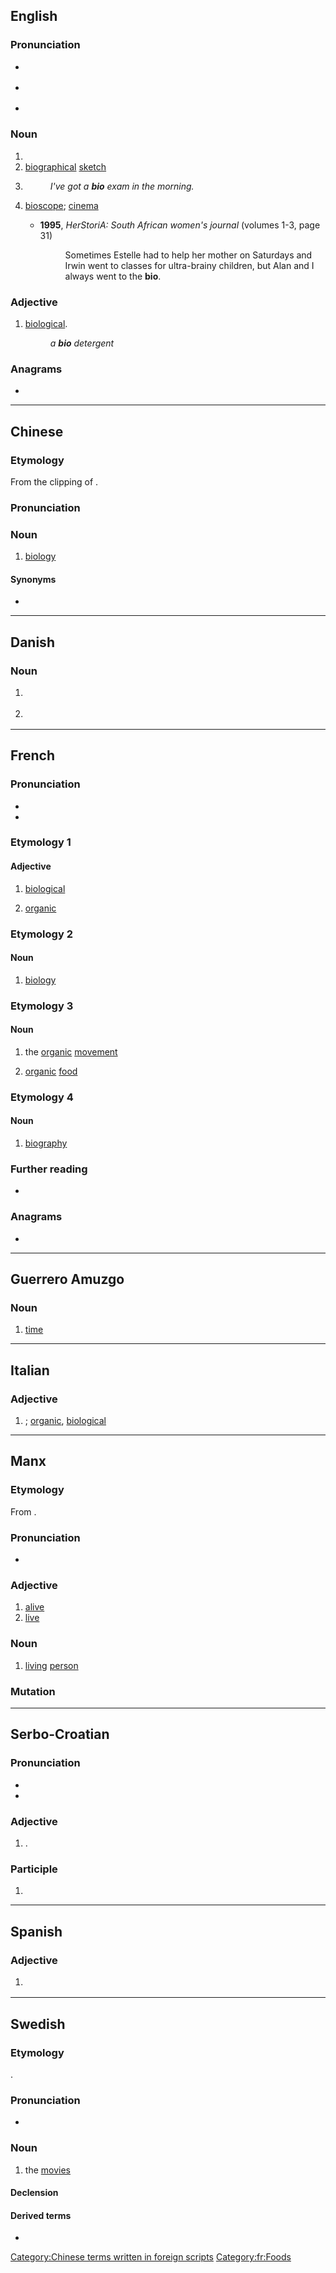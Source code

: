 {{also|Bio|bi'o|bio.|-bio|bio-|Bio.|bíó|Appendix:Variations of "bio"}}
==English==

===Pronunciation===
* {{a|UK}} {{IPA|en|/ˈbaɪəʊ/}}
* {{a|US}} {{IPA|en|/ˈbaɪoʊ/}}
* {{rhymes|en|aɪəʊ}}

===Noun===
{{en-noun}}

# {{clipping of|en|biography}}
# [[biographical]] [[sketch]]
# {{lb|en|informal}} {{clipping of|en|biology}}
#: ''I've got a '''bio''' exam in the morning.''
# {{lb|en|South Africa|informal}} [[bioscope]]; [[cinema]]
#* '''1995''', ''HerStoriA: South African women's journal'' (volumes 1-3, page 31)
#*: Sometimes Estelle had to help her mother on Saturdays and Irwin went to classes for ultra-brainy children, but Alan and I always went to the '''bio'''.

===Adjective===
{{en-adj|-}}

# {{lb|en|informal}} [[biological]].
#: ''a '''bio''' detergent''

===Anagrams===
* {{anagrams|en|a=bio|BOI|Boi|IBO|IOB|Ibo|boi|obi}}

----

==Chinese==

===Etymology===
From the clipping of {{der|yue|en|biology|'''bio'''logy}}.

===Pronunciation===
{{zh-pron
|c=baai6 o1
|cat=n
}}

===Noun===
{{zh-noun}}

# {{lb|zh|Hong Kong Cantonese|colloquial}} [[biology]]

====Synonyms====
* {{zh-l|生物學}}

[[Category:Chinese terms written in foreign scripts]]

----

==Danish==

===Noun===
{{head|da|noun}}

# {{lb|da|slang}} {{l|en|cinema}}
# {{lb|da|slang}} {{l|en|biology}}

----

==French==

===Pronunciation===
* {{fr-IPA}}
* {{rhymes|fr|o}}

===Etymology 1===
{{clipping|fr|biologique}}

====Adjective====
{{fr-adj|mf|inv=yes}}

# {{lb|fr|colloquial}} [[biological]] 
# {{lb|fr|ecology}} [[organic]]

===Etymology 2===
{{clipping|fr|biologie}}

====Noun====
{{fr-noun|f}}

# {{lb|fr|colloquial}} [[biology]] 

===Etymology 3===
{{rfe|fr}}

====Noun====
{{fr-noun|m}}

# {{lb|fr|informal}} the [[organic]] [[movement]]
# {{lb|fr|informal}} [[organic]] [[food]]

===Etymology 4===
{{clipping|fr|biographie}}

====Noun====
{{fr-noun|f}}

# {{lb|fr|colloquial|abbreviation}} [[biography]] 

===Further reading===
* {{R:TLFi}}

===Anagrams===
* {{anagrams|fr|Ibo}}

[[Category:fr:Foods]]

----

==Guerrero Amuzgo==

===Noun===
{{head|amu|noun}}

# [[time]]

----

==Italian==

===Adjective===
{{head|it|adjective|invariable}}

# {{lb|it|informal}} {{form of|it|Abbreviation|biologico}}; [[organic]], [[biological]]

----

==Manx==

===Etymology===
{{PIE root|gv|gʷeyh₃}}
From {{inh|gv|sga|béo}}.

===Pronunciation===
* {{IPA|gv|[blʲoː]|[bʲoː]}}

===Adjective===
{{head|gv|adjective}}

# [[alive]]
# [[live]]

===Noun===
{{gv-noun|m}}

# [[living]] [[person]]

===Mutation===
{{gv mut cons|b|io}}

----

==Serbo-Croatian==

===Pronunciation===
* {{IPA|sh|/bîo/}}
* {{hyphenation|sh|bi|o}}

===Adjective===
{{sh-adj|head=bȉo|def=bijȇlī|comp=bjèljī}}

# {{alternative form of|sh|bijȇl}}.

===Participle===
{{sh-participle}}

# {{inflection of|sh|biti||m|s|act|past|part}}

----

==Spanish==

===Adjective===
{{es-adj-inv}}

# {{l|en|bio}} {{gloss|biological}}

----

==Swedish==

===Etymology===
{{clipping|sv|biograf|movie theater}}.

===Pronunciation===
* {{audio|sv|Sv-bio.ogg|audio}}

===Noun===
{{sv-noun|c}}

# the [[movies]]
#:{{ux|sv|Jag ska på '''bio''' ikväll, vill du hänga med?|I'm going to the '''movies''' tonight, you wanna join?}}

====Declension====
{{sv-noun-unc-irreg-c}}

====Derived terms====
* {{l|sv|biosalong}}